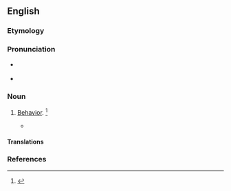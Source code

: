 ==English==

===Etymology===
{{suffix|en|abear|ance}}

===Pronunciation===
* {{a|US}} {{IPA|en|/əˈbɛɹ.əns/}}
* {{audio|en|LL-Q1860 (eng)-Vealhurl-abearance.wav|Audio (UK)}}

===Noun===
{{en-noun|-}}

# {{lb|en|rare}} [[behavior|Behavior]]. {{defdate|Mid 16<sup>th</sup> century.}}<ref>{{R:SOED5|page=3}}</ref>
#* {{quote-book|en|year=1769|title={{w|Commentaries on the Laws of England}}|author={{w|William Blackstone|Sir William Blackstone}}|passage=The other species of recognizance, with sureties, is tor the good '''abearance''' or good behaviour.}}

====Translations====
{{trans-see|behavior}}

===References===
<references/>